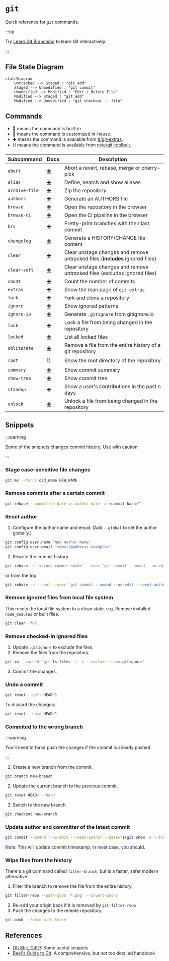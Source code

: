 
# `git`

Quick reference for `git` commands.

:::tip

Try [Learn Git Branching](https://learngitbranching.js.org/) to learn Git interactively.

:::

## File State Diagram

```mermaid
stateDiagram
    Untracked --> Staged : "git add"
    Staged --> Unmodified : "git commit"
    Unmodified --> Modified : "Edit / Delete File"
    Modified --> Staged : "git add"
    Modified --> Unmodified : "git checkout -- file"
```

## Commands

- 📄 means the command is built-in.
- 🎁 means the command is customized in-house.
- ✚ means the command is available from [tj/git-extras](https://github.com/tj/git-extras).
- ⛓️ means the command is available from [nvie/git-toolbelt](https://github.com/nvie/git-toolbelt).

| Subcommand     | Docs                                                                              | Description                                                                   |
| -------------- | --------------------------------------------------------------------------------- | ----------------------------------------------------------------------------- |
| `abort`        | [✚](https://github.com/tj/git-extras/blob/main/Commands.md#git-abort)             | Abort a revert, rebase, merge or cherry-pick                                  |
| `alias`        | [✚](https://github.com/tj/git-extras/blob/main/Commands.md#git-alias)             | Define, search and show aliases                                               |
| `archive-file` | [✚](https://github.com/tj/git-extras/blob/main/Commands.md#git-archive-file)      | Zip the repository                                                            |
| `authors`      | [✚](https://github.com/tj/git-extras/blob/main/Commands.md#git-authors)           | Generate an AUTHORS file                                                      |
| `browse`       | [✚](https://github.com/tj/git-extras/blob/main/Commands.md#git-browse)            | Open the repository in the browser                                            |
| `browse-ci`    | [✚](https://github.com/tj/git-extras/blob/main/Commands.md#git-browse-ci)         | Open the CI pipeline in the browser                                           |
| `brv`          | [✚](https://github.com/tj/git-extras/blob/main/Commands.md#git-brv)               | Pretty-print branches with their last commit                                  |
| `changelog`    | [✚](https://github.com/tj/git-extras/blob/main/Commands.md#git-changelog)         | Generate a HISTORY/CHANGE file content                                        |
| `clear`        | [✚](https://github.com/tj/git-extras/blob/main/Commands.md#git-clear)             | Clear unstage changes and remove untracked files (**includes** ignored files) |
| `clear-soft`   | [✚](https://github.com/tj/git-extras/blob/main/Commands.md#git-clear-soft)        | Clear unstage changes and remove untracked files (excludes ignored files)     |
| `count`        | [✚](https://github.com/tj/git-extras/blob/main/Commands.md#git-count)             | Count the number of commits                                                   |
| `extras`       | [✚](https://github.com/tj/git-extras/blob/main/Commands.md#git-extras)            | Show the man page of `git-extras`                                             |
| `fork`         | [✚](https://github.com/tj/git-extras/blob/main/Commands.md#git-fork)              | Fork and clone a repository                                                   |
| `ignore`       | [✚](https://github.com/tj/git-extras/blob/main/Commands.md#git-ignore)            | Show ignored patterns                                                         |
| `ignore-io`    | [✚](https://github.com/tj/git-extras/blob/main/Commands.md#git-ignore-io)         | Generate `.gitignore` from gitignore.io                                       |
| `lock`         | [✚](https://github.com/tj/git-extras/blob/main/Commands.md#git-lock)              | Lock a file from being changed in the repository                              |
| `locked`       | [✚](https://github.com/tj/git-extras/blob/main/Commands.md#git-lock)              | List all locked files                                                         |
| `obliterate`   | [✚](https://github.com/tj/git-extras/blob/main/Commands.md#git-obliterate)        | Remove a file from the entire history of a git repository                     |
| `root`         | [⛓️](https://github.com/nvie/git-toolbelt/blob/main/README.md#git-root--git-repo) | Show the root directory of the repository                                     |
| `summary`      | [✚](https://github.com/tj/git-extras/blob/main/Commands.md#git-summary)           | Show commit summary                                                           |
| `show-tree`    | [✚](https://github.com/tj/git-extras/blob/main/Commands.md#git-show-tree)         | Show commit tree                                                              |
| `standup`      | [✚](https://github.com/tj/git-extras/blob/main/Commands.md#git-standup)           | Show a user's contributions in the past n days                                |
| `unlock`       | [✚](https://github.com/tj/git-extras/blob/main/Commands.md#git-unlock)            | Unlock a file from being changed in the repository                            |

## Snippets

:::warning

Some of the snippets changes commit history. Use with caution.

:::

### Stage case-sensitive file changes

```bash
git mv --force old_name NEW_NAME
```

### Remove commits after a certain commit

```bash
git rebase --committer-date-is-author-date -i <commit-hash>^
```

### Reset author

1. Configure the author name and email. (Add `--global` to set the author globally.)

```bash
git config user.name "New Author Name"
git config user.email "<email@address.example>"
```

2. Rewrite the commit history.

```bash
git rebase -r '<since-commit-hash>' --exec 'git commit --amend --no-edit --reset-author'
```

or from the top

```bash
git rebase -r --root --exec 'git commit --amend --no-edit --reset-author'
```

### Remove ignored files from local file system

This resets the local file system to a clean state. e.g. Remove installed `node_modules` or built files.

```bash
git clean -fdX
```

### Remove checked-in ignored files

1. Update `.gitignore` to exclude the files.
2. Remove the files from the repository.

```bash
git rm --cached `git ls-files -i -c --exclude-from=.gitignore`
```

3. Commit the changes.

### Undo a commit

```bash
git reset --soft HEAD~1
```

To discard the changes:

```bash
git reset --hard HEAD~1
```

### Commited to the wrong branch

:::warning

You'll need to force push the changes if the commit is already pushed.

:::

1. Create a new branch from the commit.

```bash
git branch new-branch
```

2. Update the current branch to the previous commit.

```bash
git reset HEAD~ --hard
```

3. Switch to the new branch.

```bash
git checkout new-branch
```

### Update author and committer of the latest commit

```bash
git commit --amend --no-edit --reset-author --date="$(git show -s --format=%ci HEAD)"
```

Note: This will update commit timestamp, in most case, you should.

### Wipe files from the history

There's a git command called `filter-branch`, but <GitHubBadge slug="newren/git-filter-repo" /> is a faster, safer modern alternative.

1. Filter the branch to remove the file from the entire history.

```bash
git filter-repo --path-glob '*.png' --invert-paths
```

2. Re-add your origin back if it is removed by `git-filter-repo`
3. Push the changes to the remote repository.

```bash
git push --force-with-lease
```

## References

- [Oh Shit, Git!?!](https://ohshitgit.com/): Some useful snippets
- [Beej's Guide to Git](https://beej.us/guide/bggit/html/split-wide/): A comprehensive, but not too detailed handbook
